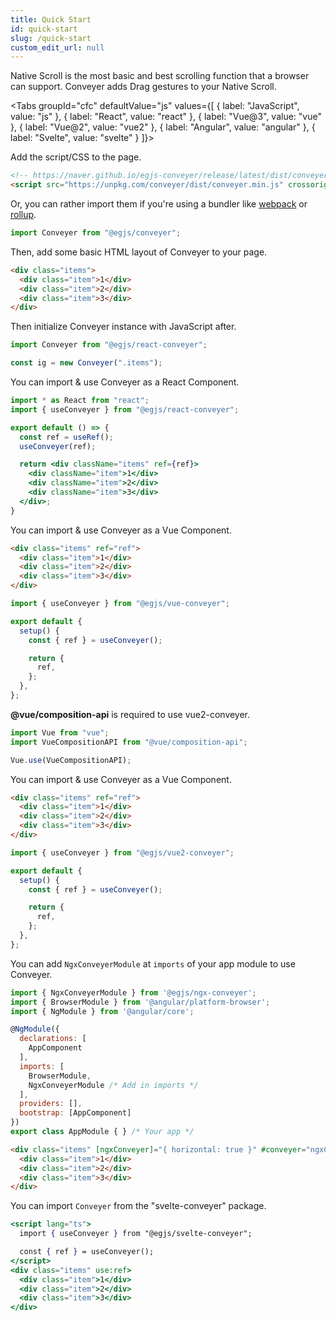 ```yaml
---
title: Quick Start
id: quick-start
slug: /quick-start
custom_edit_url: null
---
```


Native Scroll is the most basic and best scrolling function that a browser can support.
Conveyer adds Drag gestures to your Native Scroll.




<Tabs
  groupId="cfc"
  defaultValue="js"
  values={[
    { label: "JavaScript", value: "js" },
    { label: "React", value: "react" },
    { label: "Vue@3", value: "vue" },
    { label: "Vue@2", value: "vue2" },
    { label: "Angular", value: "angular" },
    { label: "Svelte", value: "svelte" }
  ]}>
  <TabItem value="js">

Add the script/CSS to the page.
```html
<!-- https://naver.github.io/egjs-conveyer/release/latest/dist/conveyer.min.js -->
<script src="https://unpkg.com/conveyer/dist/conveyer.min.js" crossorigin="anonymous"></script>
```

Or, you can rather import them if you're using a bundler like [webpack](https://webpack.js.org/) or [rollup](https://rollupjs.org/guide/en/).
```js
import Conveyer from "@egjs/conveyer";
```

Then, add some basic HTML layout of Conveyer to your page.

```html
<div class="items">
  <div class="item">1</div>
  <div class="item">2</div>
  <div class="item">3</div>
</div>
```
Then initialize Conveyer instance with JavaScript after.

```js
import Conveyer from "@egjs/react-conveyer";

const ig = new Conveyer(".items");
```

  </TabItem>
  <TabItem value="react">

You can import & use Conveyer as a React Component.

```jsx title="SomeComponent.jsx"
import * as React from "react";
import { useConveyer } from "@egjs/react-conveyer";

export default () => {
  const ref = useRef();
  useConveyer(ref);

  return <div className="items" ref={ref}>
    <div className="item">1</div>
    <div className="item">2</div>
    <div className="item">3</div>
  </div>;
}
```

  </TabItem>
  <TabItem value="vue">
You can import & use Conveyer as a Vue Component.

```html title="<template>"
<div class="items" ref="ref">
  <div class="item">1</div>
  <div class="item">2</div>
  <div class="item">3</div>
</div>
```

```js title="<script>"
import { useConveyer } from "@egjs/vue-conveyer";

export default {
  setup() {
    const { ref } = useConveyer();

    return {
      ref,
    };
  },
};
```

  </TabItem>
  <TabItem value="vue2">
<b>@vue/composition-api</b> is required to use vue2-conveyer.

```js
import Vue from "vue";
import VueCompositionAPI from "@vue/composition-api";

Vue.use(VueCompositionAPI);
```
You can import & use Conveyer as a Vue Component.


```html title="<template>"
<div class="items" ref="ref">
  <div class="item">1</div>
  <div class="item">2</div>
  <div class="item">3</div>
</div>
```

```js title="<script>"
import { useConveyer } from "@egjs/vue2-conveyer";

export default {
  setup() {
    const { ref } = useConveyer();

    return {
      ref,
    };
  },
};
```
  </TabItem>
  <TabItem value="angular">

You can add `NgxConveyerModule` at `imports` of your app module to use Conveyer.

```js title="app.module.ts"
import { NgxConveyerModule } from '@egjs/ngx-conveyer';
import { BrowserModule } from '@angular/platform-browser';
import { NgModule } from '@angular/core';

@NgModule({
  declarations: [
    AppComponent
  ],
  imports: [
    BrowserModule,
    NgxConveyerModule /* Add in imports */
  ],
  providers: [],
  bootstrap: [AppComponent]
})
export class AppModule { } /* Your app */
```

```html title="app.component.html"
<div class="items" [ngxConveyer]="{ horizontal: true }" #conveyer="ngxConveyer">
  <div class="item">1</div>
  <div class="item">2</div>
  <div class="item">3</div>
</div>
```

  </TabItem>
  <TabItem value="svelte">

You can import `Conveyer` from the "svelte-conveyer" package.

```jsx title="App.svelte"
<script lang="ts">
  import { useConveyer } from "@egjs/svelte-conveyer";

  const { ref } = useConveyer();
</script>
<div class="items" use:ref>
  <div class="item">1</div>
  <div class="item">2</div>
  <div class="item">3</div>
</div>
```

  </TabItem>
</Tabs>
